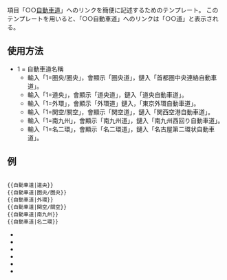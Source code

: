 <noinclude>{{Documentation subpage}}</noinclude>

項目「○○[[自動車道]]」へのリンクを簡便に記述するためのテンプレート。
このテンプレートを用いると、「○○自動車道」へのリンクは「○○道」と表示される。


== 使用方法 ==

* 1 = 自動車道名稱
** 輸入「1=圏央/圈央」，會顯示「圏央道」，鏈入「首都圏中央連絡自動車道」。
** 輸入「1=道央」，會顯示「道央道」，鏈入「道央自動車道」。
** 輸入「1=外環」，會顯示「外環道」鏈入，「東京外環自動車道」。
** 輸入「1=関空/關空」，會顯示「関空道」，鏈入「関西空港自動車道」。
** 輸入「1=南九州」，會顯示「南九州道」，鏈入「南九州西回り自動車道」。
** 輸入「1=名二環」，會顯示「名二環道」，鏈入「名古屋第二環状自動車道」。



== 例 ==

<pre style="font-size:80%;">

{{自動車道|道央}}
{{自動車道|圏央/圈央}}
{{自動車道|外環}}
{{自動車道|関空/關空}}
{{自動車道|南九州}}
{{自動車道|名二環}}

</pre>

*{{自動車道|道央}}
*{{自動車道|圈央}}
*{{自動車道|外環}}
*{{自動車道|関空}}
*{{自動車道|南九州}}
*{{自動車道|名二環}}